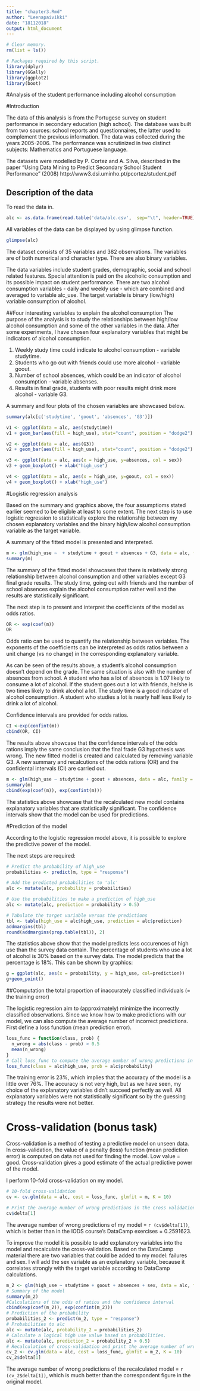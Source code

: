 ```yaml
---
title: "chapter3.Rmd"
author: "Leenapaivikki"
date: "18112018"
output: html_document
---
```


```r
# Clear memory.
rm(list = ls())

# Packages required by this script.
library(dplyr)
library(GGally)
library(ggplot2)
library(boot)

```
#Analysis of the student performance including alcohol consumption

#Introduction

The data of this analysis is from the Portugese survey on student performance in secondary education (high school). The database was built from two sources: school reports and questionnaires, the latter used to complement the previous information. The data was collected during the years 2005-2006. The performance was scrutinized in two distinct subjects: Mathematics and Portuguese language.

The datasets were modelled by P. Cortez and A. Silva, described in the paper "Using Data Mining to Predict Secondary School Student Performance" (2008) http://www3.dsi.uminho.pt/pcortez/student.pdf

## Description of the data

To read the data in.
```r
alc <- as.data.frame(read.table('data/alc.csv',  sep="\t", header=TRUE))

```

All variables of the data can be displayed by using glimpse function.
```r
glimpse(alc)
```

The dataset consists of 35 variables and 382 observations. The variables are of both numerical and character type. There are also binary variables.

The data variables include student grades, demographic, social and school related features. Special attention is paid on the alcoholic consumption and its possible impact on student performance. There are two alcohol consumption variables - daily and weekly use - which are combined and averaged to variable alc_use. The target variable is binary (low/high) variable consumption of alcohol.

##Four interesting variables to explain the alcohol consumption
The purpose of the analysis is to study the relationships between high/low alcohol consumption and some of the other variables in the data. After some experiments, I have chosen four explanatory variables that might be indicators of alcohol consumption.

1. Weekly study time could indicate to alcohol consumption - variable studytime.
2. Students who go out with friends could use more alcohol - variable goout.
3. Number of school absences, which could be an indicator of alcohol consumption - variable absenses.
4. Results in final grade, students with poor results might drink more alcohol - variable G3.

A summary and four plots of the chosen variables are showcased below.

```r
summary(alc[c('studytime', 'goout', 'absences', 'G3')])
```

```r
v1 <- ggplot(data = alc, aes(studytime)) 
v1 + geom_bar(aes(fill = high_use), stat="count", position = "dodge2") + xlab('study time')

v2 <- ggplot(data = alc, aes(G3))
v2 + geom_bar(aes(fill = high_use), stat="count", position = "dodge2") + xlab('G3')

v3 <- ggplot(data = alc, aes(x = high_use, y=absences, col = sex))
v3 + geom_boxplot() + xlab("high_use")

v4 <- ggplot(data = alc, aes(x = high_use, y=goout, col = sex))
v4 + geom_boxplot() + xlab("high_use")
```

#Logistic regression analysis

Based on the summary and graphics above, the four assumptioms stated earlier seemed to be eligible at least to some extent. The next step is to use logistic regression to statistically explore the relationship between my chosen explanatory variables and the binary high/low alcohol consumption variable as the target variable.

A summary of the fitted model is presented and interpreted.

```r
m <- glm(high_use ~  + studytime + goout + absences + G3, data = alc, family = "binomial")
summary(m)
```
The summary of the fitted model showcases that there is relatively strong relationship between alcohol consumption and other variables except G3 final grade results. The study time, going out with friends and the number of school absences explain the alcohol consumption rather well and the results are statistically significant.

The next step is to present and interpret the coefficients of the model as odds ratios.

```r
OR <- exp(coef(m))
OR
```

Odds ratio can be used to quantify the relationship between variables. The exponents of the coefficients can be interpreted as odds ratios between a unit change (vs no change) in the corresponding explanatory variable.

As can be seen of the results above, a student's alcohol consumption doesn't depend on the grade. The same situation is also with the number of absences from school. A student who has a lot of absences is 1.07 likely to consume a lot of alcohol. If the student goes out a lot with friends, he/she is two times likely to drink alcohol a lot. The study time is a good indicator of alcohol consumption. A student who studies a lot is nearly half less likely to drink a lot of alcohol.

Confidence intervals are provided for odds ratios.

```r
CI <-exp(confint(m))
cbind(OR, CI)
```
The results above showcase that the confidence intervals of the odds rations imply the same conclusion that the final frade G3 hypothesis was wrong. The new fitted model is created and calculated by removing variable G3. A new summary and recalcutions of the odds rations (OR) and the confidental intervals (CI) are carried out. 


```r
m <- glm(high_use ~ studytime + goout + absences, data = alc, family = "binomial")
summary(m)
cbind(exp(coef(m)), exp(confint(m)))
```
The statistics above showcase that the recalculated new model contains explanatory variables that are statistically significant. The confidence intervals show that the model can be used for predictions.

#Prediction of the model

According to the logistic regression model above, it is possible to explore the predictive power of the model.

The next steps are required:

```r

# Predict the probability of high_use
probabilities <- predict(m, type = "response")

# Add the predicted probabilities to 'alc'
alc <- mutate(alc, probability = probabilities)

# Use the probabilities to make a prediction of high_use
alc <- mutate(alc, prediction = probability > 0.5)

# Tabulate the target variable versus the predictions
tbl <- table(high_use = alc$high_use, prediction = alc$prediction)
addmargins(tbl)
round(addmargins(prop.table(tbl)), 2)
```
The statistics above show that the model predicts less occurences of high use than the survey data contain. The percentage of students who use a lot of alcohol is 30% based on the survey data. The model predicts that the percentage is 18%. This can be shown by graphics:

```r
g = ggplot(alc, aes(x = probability, y = high_use, col=prediction))
g+geom_point()
```

##Computation the total proportion of inaccurately classified individuals (= the training error) 

The logistic regression aim to (approximately) minimize the incorrectly classified observations. Since we know how to make predictions with our model, we can also compute the average number of incorrect predictions. First define a loss function (mean prediction error).

```r
loss_func = function(class, prob) {
  n_wrong = abs(class - prob) > 0.5
  mean(n_wrong)
}
# Call loss_func to compute the average number of wrong predictions in the (training) data
loss_func(class = alc$high_use, prob = alc$probability)
```
The training error is 23%, which implies that the accuracy of the model is a little over 76%. The accuracy is not very high, but as we have seen, my choice of the explanatory variables didn't succeed perfectly as well. All explanatory variables were not statistically significant so by the guessing strategy the results were not better.

# Cross-validation (bonus task)

Cross-validation is a method of testing a predictive model on unseen data. In cross-validation, the value of a penalty (loss) function (mean prediction error) is computed on data not used for finding the model. Low value = good. Cross-validation gives a good estimate of the actual predictive power of the model.

I perform 10-fold cross-validation on my model.

```r
# 10-fold cross-validation
cv <- cv.glm(data = alc, cost = loss_func, glmfit = m, K = 10)

# Print the average number of wrong predictions in the cross validation
cv$delta[1]
```

The average number of wrong predictions of my model = `r (cv$delta[1])`, which is better than in the IODS course's DataCamp exercises = 0.2591623.

To improve the model it is possible to add explanatory variables into the model and recalculate the cross-validation. Based on the DataCamp material there are two variables that could be added to my model: failures and sex. I will add the sex variable as an explanatory variable, because it correlates strongly with the target variable according to DataCamp calculations.

```r
m_2 <- glm(high_use ~ studytime + goout + absences + sex, data = alc, family = "binomial")
# Summary of the model
summary(m_2)
#Calculations of the odds of ratios and the confidence interval
cbind(exp(coef(m_2)), exp(confint(m_2)))
# Prediction of the probability
probabilities_2 <- predict(m_2, type = "response")
# Probabilities to alc
alc <- mutate(alc, probability_2 = probabilities_2)
# Calculate a logical high use value based on probabilities.
alc <- mutate(alc, prediction_2 = probability_2 > 0.5)
# Recalculation of cross-validation and print the average number of wrong predictions.
cv_2 <- cv.glm(data = alc, cost = loss_func, glmfit = m_2, K = 10)
cv_2$delta[1]
```
The average number of wrong predictions of the recalculated model = `r (cv_2$delta[1])`, which is much better than the correspondent figure in the original model.